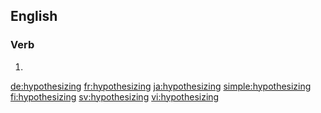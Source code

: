 ==English==

===Verb===
{{head|en|present participle}}

# {{present participle of|hypothesize|lang=en|nocat=1}}

[[de:hypothesizing]]
[[fr:hypothesizing]]
[[ja:hypothesizing]]
[[simple:hypothesizing]]
[[fi:hypothesizing]]
[[sv:hypothesizing]]
[[vi:hypothesizing]]
